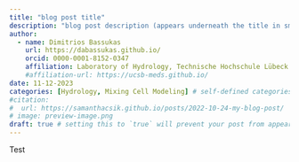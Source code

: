 ```yaml
---
title: "blog post title"
description: "blog post description (appears underneath the title in smaller text) which is included on the listing page"
author:
  - name: Dimitrios Bassukas
    url: https://dabassukas.github.io/
    orcid: 0000-0001-8152-0347
    affiliation: Laboratory of Hydrology, Technische Hochschule Lübeck
    #affiliation-url: https://ucsb-meds.github.io/ 
date: 11-12-2023
categories: [Hydrology, Mixing Cell Modeling] # self-defined categories
#citation: 
#  url: https://samanthacsik.github.io/posts/2022-10-24-my-blog-post/ 
# image: preview-image.png
draft: true # setting this to `true` will prevent your post from appearing on your listing page until you're ready!
---
```


Test